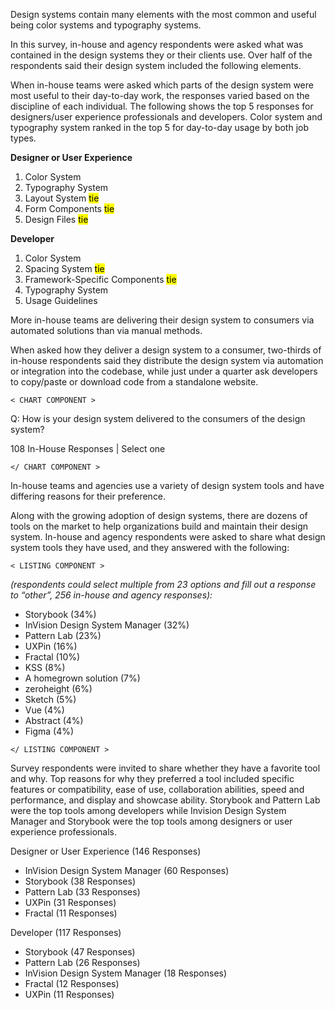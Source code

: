 
<ContentBlock>

Design systems contain many elements with the most common and useful being color systems and typography systems.

In this survey, in-house and agency respondents were asked what was contained in the design systems they or their clients use. Over half of the respondents said their design system included the following elements.

</ContentBlock>

<TopFeatures />

<ContentBlock>

When in-house teams were asked which parts of the design system were most useful to their day-to-day work, the responses varied based on the discipline of each individual. The following shows the top 5 responses for designers/user experience professionals and developers. Color system and typography system ranked in the top 5 for day-to-day usage by both job types.

**Designer or User Experience**

1. Color System
2. Typography System
3. Layout System <mark className="util-italic">tie</mark>
4. Form Components <mark className="util-italic">tie</mark>
5. Design Files <mark className="util-italic">tie</mark>

**Developer**

1. Color System
2. Spacing System <mark className="util-italic">tie</mark>
3. Framework-Specific Components <mark className="util-italic">tie</mark>
4. Typography System
5. Usage Guidelines

More in-house teams are delivering their design system to consumers via automated solutions than via manual methods.

When asked how they deliver a design system to a consumer, two-thirds of in-house respondents said they distribute the design system via automation or integration into the codebase, while just under a quarter ask developers to copy/paste or download code from a standalone website.

</ContentBlock>

`< CHART COMPONENT >`

Q: How is your design system delivered to the consumers of the design system?

108 In-House Responses | Select one
<HorizontalTable />

`</ CHART COMPONENT >`

<ContentBlock>

In-house teams and agencies use a variety of design system tools and have differing reasons for their preference.

Along with the growing adoption of design systems, there are dozens of tools on the market to help organizations build and maintain their design system. In-house and agency respondents were asked to share what design system tools they have used, and they answered with the following:

</ContentBlock>

`< LISTING COMPONENT >`

*(respondents could select multiple from 23 options and fill out a response to “other”, 256 in-house and agency responses):*

- Storybook (34%)
- InVision Design System Manager (32%)
- Pattern Lab (23%)
- UXPin (16%)
- Fractal (10%)
- KSS (8%)
- A homegrown solution (7%)
- zeroheight (6%)
- Sketch (5%)
- Vue (4%)
- Abstract (4%)
- Figma (4%)

`</ LISTING COMPONENT >`

<ContentBlock>

Survey respondents were invited to share whether they have a favorite tool and why. Top reasons for why they preferred a tool included specific features or compatibility, ease of use, collaboration abilities, speed and performance, and display and showcase ability. Storybook and Pattern Lab were the top tools among developers while Invision Design System Manager and Storybook were the top tools among designers or user experience professionals.

Designer or User Experience (146 Responses)

- InVision Design System Manager (60 Responses)
- Storybook (38 Responses)
- Pattern Lab (33 Responses)
- UXPin (31 Responses)
- Fractal (11 Responses)

Developer (117 Responses)

- Storybook (47 Responses)
- Pattern Lab (26 Responses)
- InVision Design System Manager (18 Responses)
- Fractal (12 Responses)
- UXPin (11 Responses)

</ContentBlock>
